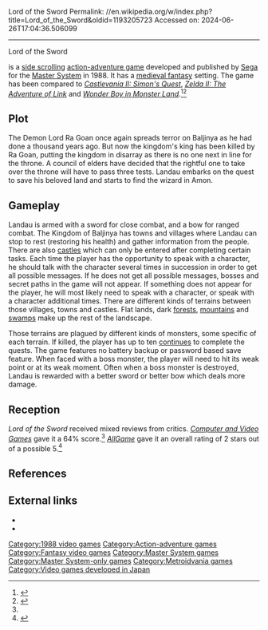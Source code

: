 Lord of the Sword
Permalink: //en.wikipedia.org/w/index.php?title=Lord_of_the_Sword&oldid=1193205723
Accessed on: 2024-06-26T17:04:36.506099



------
Lord of the Sword
{{Infobox video game
|title=Lord of the Sword
|image=Lord of the Sword box.jpg
|caption=
|developer=[[Sega]]
|publisher=Sega
|designer=
|platforms=[[Master System]]
|released={{vgrelease|JP|June 2, 1988|EU|December 1988|NA|April 1989<ref name="LordSword-EGM">{{Cite magazine |url=https://segaretro.org/index.php?title=File:EGM_US_001.pdf&page=11 |date=May 1989 |title=Lord of the Sword - Next Wave |magazine=[[Electronic Gaming Monthly]] |publisher=[[EGM Media, LLC]] |issue=1 |page=11}}</ref>}}
|genre=[[Action-adventure]]
|modes=[[Single-player]]
}}

{{nihongo|'''''Lord of the Sword'''''|ロード オブ ソード||"Lord of Sword"}} is a [[Side-scrolling video game|side scrolling]] [[action-adventure game]] developed and published by [[Sega]] for the [[Master System]] in 1988. It has a [[medieval fantasy]] setting. The game has been compared to ''[[Castlevania II: Simon's Quest]]'', ''[[Zelda II: The Adventure of Link]]'' and ''[[Wonder Boy in Monster Land]]''.<ref>{{cite web |url=http://www.honestgamers.com/1761/sega-master-system/lord-of-the-sword/review.html |title=Lord of the Sword |first=Marc |last=Golding |date=January 12, 2004 |accessdate=July 18, 2016 |publisher=HonestGamers |quote="It plays a lot like Castlevania II: Simon's Quest (released the same year), and that's not good to begin with."}}</ref><ref>{{Cite web|url=http://www.hardcoregaming101.net/lord-of-the-sword/|title=Lord of the Sword – Hardcore Gaming 101}}</ref>

==Plot==
The Demon Lord Ra Goan once again spreads terror on Baljinya as he had done a thousand years ago. But now the kingdom's king has been killed by Ra Goan, putting the kingdom in disarray as there is no one next in line for the throne. A council of elders have decided that the rightful one to take over the throne will have to pass three tests. Landau embarks on the quest to save his beloved land and starts to find the wizard in Amon.

==Gameplay==
Landau is armed with a sword for close combat, and a bow for ranged combat. The Kingdom of Baljinya has towns and villages where Landau can stop to rest (restoring his health) and gather information from the people. There are also [[castle]]s which can only be entered after completing certain tasks. Each time the player has the opportunity to speak with a character, he should talk with the character several times in succession in order to get all possible messages. If he does not get all possible messages, bosses and secret paths in the game will not appear. If something does not appear for the player, he will most likely need to speak with a character, or speak with a character additional times. There are different kinds of terrains between those villages, towns and castles. Flat lands, dark [[forest]]s, [[mountain]]s and [[swamp]]s make up the rest of the landscape.

Those terrains are plagued by different kinds of monsters, some specific of each terrain. If killed, the player has up to ten [[Continue (video gaming)|continue]]s to complete the quests. The game features no battery backup or password based save feature. When faced with a boss monster, the player will need to hit its weak point or at its weak moment. Often when a boss monster is destroyed, Landau is rewarded with a better sword or better bow which deals more damage.
{{Clear}}

==Reception==
{{Video game reviews
<!-- Reviewers -->
 | Allgame = {{Rating|2|5}}<ref name="LordSword-Allgame"/>
 | CVG = 64%<ref name="LordSword-CVG">{{Cite magazine |date=December 1988 |title=''Lord of the Sword'' - CVG |url=https://retrocdn.net/images/c/cc/TGM_UK_14.pdf |magazine=[[Computer and Video Games]] |issue=86 |pages=160–161}}</ref>
 | TGM = 58%<ref name="LordSword-TGM">{{Cite magazine |date=January 1989 |title=''Lord of the Sword'' - The Games Machine |url=https://retrocdn.net/images/c/cc/TGM_UK_14.pdf |magazine=[[The Games Machine]] |issue=14 |pages=75–76}}</ref>
 | rev1 = ''[[Console XS]]''
 | rev1Score = 85%<ref>{{cite magazine |title=Software A-Z: Master System |magazine=[[Console XS]] |date=23 April 1992 |issue=1 (June/July 1992) |publisher=[[Paragon Publishing]] |location=United Kingdom |pages=137–47 |url=https://archive.org/details/console-xs-01/page/137}}</ref>
}}
{{Expand section|date=July 2021}}

''Lord of the Sword'' received mixed reviews from critics. ''[[Computer and Video Games]]'' gave it a 64% score.<ref name="LordSword-CVG"/> ''[[AllGame]]'' gave it an overall rating of 2 stars out of a possible 5.<ref name="LordSword-Allgame">{{cite web|url=http://www.allgame.com/game.php?id=12057 |title=''Lord of the Sword'' - Review - allgame |author=Brett Alan Weiss |publisher=[[Allgame]] |accessdate=January 25, 2018 |url-status=dead |archive-url=https://web.archive.org/web/20141114131041/http://www.allgame.com/game.php?id=12057 |archive-date=November 14, 2014 }}</ref>

==References==
{{Reflist}}

==External links==
*{{moby game|id=/lord-of-the-sword}}
*{{IAg|segasms_Lord_of_the_Sword_1988_Sega}}

{{Authority control}}

[[Category:1988 video games]]
[[Category:Action-adventure games]]
[[Category:Fantasy video games]]
[[Category:Master System games]]
[[Category:Master System-only games]]
[[Category:Metroidvania games]]
[[Category:Video games developed in Japan]]